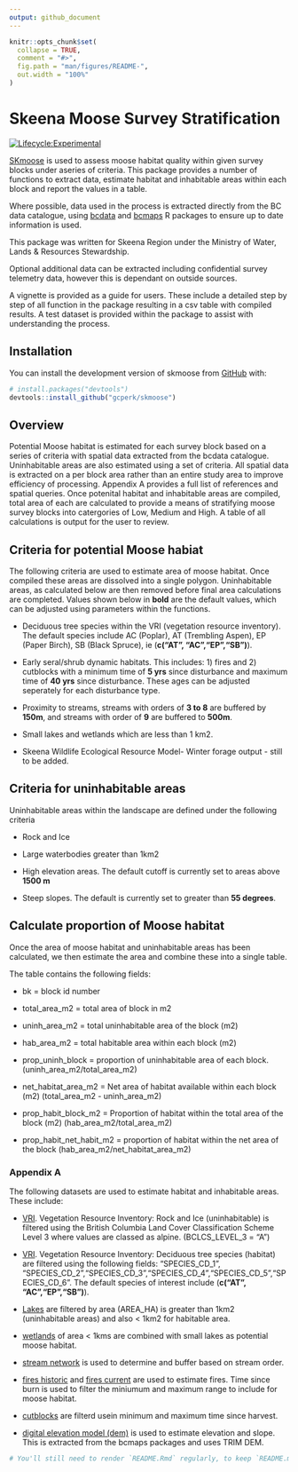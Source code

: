 ```yaml
---
output: github_document
---
```


<!-- README.md is generated from README.Rmd. Please edit that file -->

```r
knitr::opts_chunk$set(
  collapse = TRUE,
  comment = "#>",
  fig.path = "man/figures/README-",
  out.width = "100%"
)
```

# Skeena Moose Survey Stratification

<!-- badges: start -->
[![Lifecycle:Experimental](https://img.shields.io/badge/Lifecycle-Experimental-339999)](<Redirect-URL>)
<!-- badges: end -->

[SKmoose](https://gcperk.github.io/skmoose/index.html) is used to assess moose habitat quality within given survey blocks under aseries of criteria. This package provides a number of functions to extract data, estimate habitat and inhabitable areas within each block and report the values in a table. 

Where possible, data used in the process is extracted directly from the BC data catalogue, using [bcdata](https://github.com/bcgov/bcdata) and [bcmaps](https://github.com/bcgov/bcmaps) R packages to ensure up to date information is used. 

This package was written for Skeena Region under the Ministry of Water, Lands & Resources Stewardship. 

Optional additional data can be extracted including confidential survey telemetry data, however this is dependant on outside sources. 

A vignette is provided as a guide for users. These include a detailed step by step of all function in the package resulting in a csv table with compiled results. A test dataset is provided within the package to assist with understanding the process. 


## Installation

You can install the development version of skmoose from [GitHub](https://github.com/) with:

``` r
# install.packages("devtools")
devtools::install_github("gcperk/skmoose")
```

## Overview

Potential Moose habitat is estimated for each survey block based on a series of criteria with spatial data extracted from the bcdata catalogue. Uninhabitable areas are also estimated using a set of criteria. All spatial data is extracted on a per block area rather than an entire study area to improve efficiency of processing. Appendix A provides a full list of references and spatial queries.
Once potenital habitat and inhabitable areas are compiled, total area of each are calculated to provide a means of stratifying moose survey blocks into catergories of Low, Medium and High. A table of all calculations is output for the user to review. 


## Criteria for potential Moose habiat

The following criteria are used to estimate area of moose habitat. Once compiled these areas are dissolved into a single polygon. Uninhabitable areas, as calculated below are then removed before final area calculations are completed. Values shown below in **bold** are the default values, which can be adjusted using parameters within the functions. 

- Deciduous tree species within the VRI (vegetation resource inventory). The default species include AC (Poplar), AT (Trembling Aspen), EP (Paper Birch), SB (Black Spruce), ie (**c("AT", "AC","EP","SB")**). 

- Early seral/shrub dynamic habitats. This includes: 1) fires and 2) cutblocks with a minimum time of **5 yrs** since disturbance and maximum time of **40 yrs** since disturbance. These ages can be adjusted seperately for each disturbance type. 

- Proximity to streams, streams with orders of **3 to 8** are buffered by **150m**, and streams with order of **9** are buffered to **500m**.

- Small lakes and wetlands which are less than 1 km2. 

- Skeena Wildlife Ecological Resource Model- Winter forage output - still to be added. 



## Criteria for uninhabitable areas 

Uninhabitable areas within the landscape are defined under the following criteria 

- Rock and Ice 

- Large waterbodies greater than 1km2

- High elevation areas. The default cutoff is currently set to areas above **1500 m** 

- Steep slopes. The default is currently set to greater than **55 degrees**. 


## Calculate proportion of Moose habitat

Once the area of moose habitat and uninhabitable areas has been calculated, we then estimate the area and combine these into a single table. 

The table contains the following fields: 

- bk = block id number

- total_area_m2 = total area of block in m2

- uninh_area_m2 = total uninhabitable area of the block (m2)

- hab_area_m2 = total habitable area within each block (m2)

- prop_uninh_block = proportion of uninhabitable area of each block. (uninh_area_m2/total_area_m2)

- net_habitat_area_m2 = Net area of habitat available within each block (m2) (total_area_m2 - uninh_area_m2) 

- prop_habit_block_m2 = Proportion of habitat within the total area of the block (m2) (hab_area_m2/total_area_m2) 

- prop_habit_net_habit_m2 = proportion of habitat within the net area of the block (hab_area_m2/net_habitat_area_m2)
    

### Appendix A 

The following datasets are used to estimate habitat and inhabitable areas. These include: 

- [VRI](https://catalogue.data.gov.bc.ca/dataset/vri-2022-forest-vegetation-composite-polygon). Vegetation Resource Inventory: Rock and Ice (uninhabitable) is filtered using the British Columbia Land Cover Classification Scheme Level 3 where values are classed as alpine. (BCLCS_LEVEL_3 = “A”)

- [VRI](https://catalogue.data.gov.bc.ca/dataset/vri-2022-forest-vegetation-composite-polygon). Vegetation Resource Inventory: Deciduous tree species (habitat) are filtered using the following fields: "SPECIES_CD_1", "SPECIES_CD_2","SPECIES_CD_3","SPECIES_CD_4","SPECIES_CD_5","SPECIES_CD_6". The default species of interest include (**c("AT", "AC","EP","SB")**). 

- [Lakes](https://catalogue.data.gov.bc.ca/dataset/freshwater-atlas-lakes) are filtered by area (AREA_HA) is greater than 1km2 (uninhabitable areas) and also < 1km2 for habitable area. 

- [wetlands](https://catalogue.data.gov.bc.ca/dataset/freshwater-atlas-wetlands) of area < 1kms are combined with small lakes as potential moose habitat.

- [stream network](https://catalogue.data.gov.bc.ca/dataset/92344413-8035-4c08-b996-65a9b3f62fca) is used to determine and buffer based on stream order. 

- [fires historic](https://catalogue.data.gov.bc.ca/dataset/22c7cb44-1463-48f7-8e47-88857f207702) and [fires current](https://catalogue.data.gov.bc.ca/dataset/cdfc2d7b-c046-4bf0-90ac-4897232619e1) are used to estimate fires. Time since burn is used to filter the miniumum and maximum range to include for moose habitat. 

- [cutblocks](https://catalogue.data.gov.bc.ca/dataset/b1b647a6-f271-42e0-9cd0-89ec24bce9f7) are filterd usein minimum and maximum time since harvest.

- [digital elevation model (dem)](https://rdrr.io/github/bcgov/bcmaps/man/cded.html) is used to estimate elevation and slope. This is extracted from the bcmaps packages and uses TRIM DEM. 

```r

# You'll still need to render `README.Rmd` regularly, to keep `README.md` up-to-date. `devtools::build_readme()` is handy for this. You could also use GitHub Actions to re-render `README.Rmd` every time you push. An example workflow can be found here: <https://github.com/r-lib/actions/tree/v1/examples>.

```


